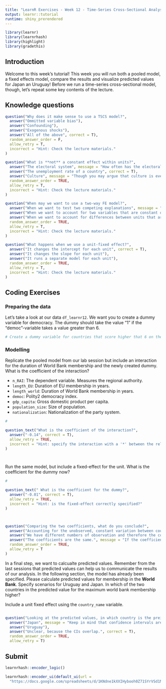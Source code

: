 ```yaml
---
title: "LearnR Exercises - Week 12 - Time-Series Cross-Sectional Analysis"
output: learnr::tutorial
runtime: shiny_prerendered
---
```


```r
library(learnr)
library(learnrhash)
library(highlight)
library(gradethis)
```


## Introduction

Welcome to this week's tutorial! This week you will run both a pooled model, a fixed effects model, compare the results and visualize predicted values for Japan an Uruguay! Before we run a time-series cross-sectional model, though, let's repeat some key contents of the lecture. 


## Knowledge questions

```r
question("Why does it make sense to use a TSCS model?",
  answer("Ommitted variable bias"),
  answer("Confounding"),
  answer("Exogenous shocks"),
  answer("All of the above", correct = T),
  random_answer_order = F,
  allow_retry = T,
  incorrect = "Hint: Check the lecture materials."
)

```


```r
question("What is **not** a constant effect within units?",
  answer("The electoral system", message = "How often has the electoral system in your home-country changed in your lifetime?"),
  answer("The unemployment rate of a country", correct = T),
  answer("Culture", message = "Though you may argue that culture is everchanging and subject to the understanding of the individual, for a FE-regresison we may assume that it is somewhat constant over time."),
  random_answer_order = TRUE,
  allow_retry = T,
  incorrect = "Hint: Check the lecture materials."
)

```



```r
question("When may we want to use a two-way FE model?",
  answer("When we want to test two competing explanations", message = "We can do this with or without a fixed effect!"),
  answer("When we want to account for two variables that are constant over time", message = "Two variables that are constant over time, but differ from unit to unit would be covered with a unit-fixed effect."),
  answer("When we want to account for differences between units that are constant over time and for exogenous shocks that affect all units simultaneously", correct = T),
  random_answer_order = TRUE,
  allow_retry = T,
  incorrect = "Hint: Check the lecture materials."
)

```


```r
question("What happens when we use a unit-fixed effect?",
  answer("It changes the intercept for each unit", correct = T),
  answer("It changes the slope for each unit"),
  answer("It runs a separate model for each unit"),
  random_answer_order = TRUE,
  allow_retry = T,
  incorrect = "Hint: Check the lecture materials."
)

```


## Coding Exercises

### Preparing the data

Let's take a look at our data `df_learnr12`. We want you to create a dummy variable for democracy. The dummy should take the value "1" if the "democ"-variable takes a value greater than 6. 


```r
# Create a dummy variable for countries that score higher that 6 on the "democ"-variable.

```

### Modelling

Replicate the pooled model from our lab session but include an interaction for the duration of World Bank membership and the newly created dummy. What is the coefficient of the interaction?



* `n_RAI`: The dependent variable. Measures the regional authority. 
* `length_EU`:  Duration of EU membership in years.
* `length_world`:  Duration of World Bank membership in years.
* `democ`: Polity2 democracy index.
* `gdp_capita`: Gross domestic product per capita.
* `population_size`: Size of population.
* `nationalization`: Nationalization of the party system.






```r
# 
```


```r

question_text("What is the coefficient of the interaction?",
  answer("-0.14", correct = T),
  allow_retry = TRUE,
  incorrect = "Hint: specify the interaction with a '*' between the relevant terms."
)




```


Run the same model, but include a fixed-effect for the unit. What is the coefficient for the dummy now?

```r
# 
```


```r

question_text(" What is the coefficient for the dummy?",
  answer("-0.01", correct = T),
  allow_retry = TRUE,
  incorrect = "Hint: is the fixed-effect correctly specified?"
)




```





```r
question("Comparing the two coefficients, what do you conclude?",
  answer("Accounting for the unobserved, constant variation between countries has rendered the effect of democratic membership in the World Bank insignificant.", correct = T),
  answer("We have different numbers of observation and therefore the coefficients differ.", message = "Take a look at the number of observations included in each model. Are they the same or do they differ?"),
  answer("The coefficients are the same.", message = "If the coefficients are the same, you may want to retrace your steps and check your code whether there is an error."),
  random_answer_order = TRUE,
  allow_retry = T
)

```


In a final step, we want to calcualte predicted values. Remember from the last sessions that predicted values can help us to communicate the results of our analysis. In the following section, the model has already been specified. Please calculate predicted values for membership in the **World Bank**. Specify scenarios for Uruguay and Japan. In which of the two countries in the predicted value for the maximum world bank membership higher?

Include a unit fixed effect using the `country_name` variable.


```r



```




```r
question("Looking at the predicted values, in which country is the preiction for sub-national authority higher?",
  answer("Japan", message = "Keep in mind that confidence intervals are important!"),
  answer("Uruguay"),
  answer("Unclear, because the CIs overlap.", correct = T),
  random_answer_order = TRUE,
  allow_retry = T)

```



## Submit

```r
learnrhash::encoder_logic()
```

```r
learnrhash::encoder_ui(default_ui(url =
  "https://docs.google.com/spreadsheets/d/1KNdne1kXXIHybooh0Z71SYrVSd1NBfBTm60PhYeTsnQ/edit?usp=sharing"))
```